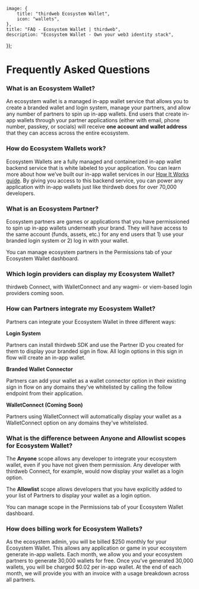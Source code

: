 
	image: {
		title: "thirdweb Ecosystem Wallet",
		icon: "wallets",
	},
	title: "FAQ - Ecosystem Wallet | thirdweb",
	description: "Ecosystem Wallet - Own your web3 identity stack",
});

# Frequently Asked Questions

### What is an Ecosystem Wallet?

An ecosystem wallet is a managed in-app wallet service that allows you to create a branded wallet and login system, manage your partners, and allow any number of partners to spin up in-app wallets. End users that create in-app wallets through your partner applications (either with email, phone number, passkey, or socials) will receive **one account and wallet address** that they can access across the entire ecosystem.

### How do Ecosystem Wallets work?

Ecosystem Wallets are a fully managed and containerized in-app wallet backend service that is white labeled to your application. You can learn more about how we’ve built our in-app wallet services in our [How It Works guide](https://portal.thirdweb.com/connect/in-app-wallet/how-it-works). By giving you access to this backend service, you can power any application with in-app wallets just like thirdweb does for over 70,000 developers.

### What is an Ecosystem Partner?

Ecosystem partners are games or applications that you have permissioned to spin up in-app wallets underneath your brand. They will have access to the same account (funds, assets, etc.) for any end users that 1) use your branded login system or 2) log in with your wallet.

You can manage ecosystem partners in the Permissions tab of your Ecosystem Wallet dashboard.

### Which login providers can display my Ecosystem Wallet?

thirdweb Connect, with WalletConnect and any wagmi- or viem-based login providers coming soon.

### How can Partners integrate my Ecosystem Wallet?

Partners can integrate your Ecosystem Wallet in three different ways:

**Login System**

Partners can install thirdweb SDK and use the Partner ID you created for them to display your branded sign in flow. All login options in this sign in flow will create an in-app wallet.

**Branded Wallet Connector**

Partners can add your wallet as a wallet connector option in their existing sign in flow on any domains they've whitelisted by calling the follow endpoint from their application.

**WalletConnect (Coming Soon)**

Partners using WalletConnect will automatically display your wallet as a WalletConnect option on any domains they've whitelisted.

### What is the difference between Anyone and Allowlist scopes for Ecosystem Wallet?

The **Anyone** scope allows any developer to integrate your ecosystem wallet, even if you have not given them permission. Any developer with thirdweb Connect, for example, would now display your wallet as a login option.

The **Allowlist** scope allows developers that you have explicitly added to your list of Partners to display your wallet as a login option.

You can manage scope in the Permissions tab of your Ecosystem Wallet dashboard.

### How does billing work for Ecosystem Wallets?

As the ecosystem admin, you will be billed $250 monthly for your Ecosystem Wallet. This allows any application or game in your ecosystem generate in-app wallets. Each month, we allow you and your ecosystem partners to generate 30,000 wallets for free. Once you’ve generated 30,000 wallets, you will be charged $0.02 per in-app wallet. At the end of each month, we will provide you with an invoice with a usage breakdown across all partners.
